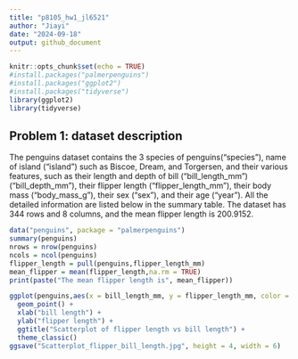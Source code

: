 ```yaml
---
title: "p8105_hw1_jl6521"
author: "Jiayi"
date: "2024-09-18"
output: github_document
---
```


```r
knitr::opts_chunk$set(echo = TRUE)
#install.packages("palmerpenguins")
#install.packages("ggplot2")
#install.packages("tidyverse")
library(ggplot2)
library(tidyverse)
```

## Problem 1: dataset description
The penguins dataset contains the 3 species of penguins("species"), name of island ("island") such as Biscoe, Dream, and Torgersen, and their various features, such as their length and depth of bill ("bill_length_mm")("bill_depth_mm"), their flipper length ("flipper_length_mm"), their body mass ("body_mass_g"), their sex ("sex"), and their age ("year"). All the detailed information are listed below in the summary table. The dataset has 344 rows and 8 columns, and the mean flipper length is 200.9152.  
```r
data("penguins", package = "palmerpenguins")
summary(penguins)
nrows = nrow(penguins)
ncols = ncol(penguins)
flipper_length = pull(penguins,flipper_length_mm)
mean_flipper = mean(flipper_length,na.rm = TRUE)
print(paste("The mean flipper length is", mean_flipper))
```

```r
ggplot(penguins,aes(x = bill_length_mm, y = flipper_length_mm, color = species)) +
  geom_point() + 
  xlab("bill length") + 
  ylab("flipper length") + 
  ggtitle("Scatterplot of flipper length vs bill length") + 
  theme_classic()
ggsave("Scatterplot_flipper_bill_length.jpg", height = 4, width = 6)
```



